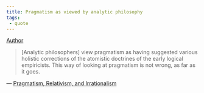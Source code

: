 ```yaml
---
title: Pragmatism as viewed by analytic philosophy
tags:
 - quote
---
```


[Author](/docs/phil/Richard Rorty.html)

> [Analytic philosophers] view pragmatism as having suggested various holistic corrections of the atomistic doctrines of the early logical empiricists. This way of looking at pragmatism is not wrong, as far as it goes.

 — [Pragmatism, Relativism, and Irrationalism](/docs/phil/Pragmatism, Relativism, and Irrationalism.html)